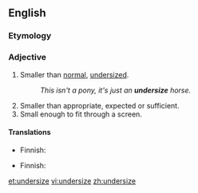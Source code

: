 ==English==

===Etymology===
{{prefix|under|size}}

===Adjective===
{{en-adj}}

# Smaller than [[normal]], [[undersized]].
#:''This isn't a pony, it's just an '''undersize''' horse.''
# Smaller than appropriate, expected or sufficient.
# Small enough to fit through a screen.

====Translations====
{{trans-top|undersized}}
* Finnish: {{t|fi|alimittainen}}
{{trans-mid}}
{{trans-bottom}}

{{trans-top|smaller than appropriate}}
* Finnish: {{t|fi|alimittainen}}
{{trans-mid}}
{{trans-bottom}}

{{trans-top|small enough}}
{{trans-mid}}
{{trans-bottom}}

[[et:undersize]]
[[vi:undersize]]
[[zh:undersize]]